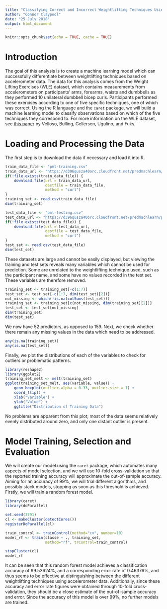 ```yaml
---
title: "Classifying Correct and Incorrect Weightlifting Techniques Using Machine Learning"
author: "Connor Claypool"
date: "25 July 2018"
output: html_document
---
```


```r
knitr::opts_chunk$set(echo = TRUE, cache = TRUE)
```

# Introduction

The goal of this analysis is to create a machine learning model which can successfully differentiate between weightlifting techniques based on accelerometer data. The data for this analysis comes from the Weight Lifting Exercises (WLE) dataset, which contains measurements from accelerometers on participants' arms, forearms, waists and dumbbells as they performed 10 unilateral dumbbell bicep curls. Participants performed these exercises according to one of five specific techniques, one of which was correct. Using the R language and the `caret` package, we will build a machine learning model to classify observations based on which of the five techniques they correspond to. For more information on the WLE dataset, see [this paper](https://web.archive.org/web/20161217164008/http://groupware.les.inf.puc-rio.br:80/work.jsf?p1=11201) by Velloso, Bulling, Gellersen, Ugulino, and Fuks.

# Loading and Processing the Data

The first step is to download the data if necessary and load it into R.

```r
train_data_file <- "pml-training.csv"
train_data_url <- "https://d396qusza40orc.cloudfront.net/predmachlearn/pml-training.csv"
if(!file.exists(train_data_file)) {
    download.file(url = train_data_url,
                  destfile = train_data_file,
                  method = "curl")
}
training_set <- read.csv(train_data_file)
dim(training_set)

test_data_file <- "pml-testing.csv"
test_data_url <- "https://d396qusza40orc.cloudfront.net/predmachlearn/pml-testing.csv"
if(!file.exists(test_data_file)) {
    download.file(url = test_data_url,
                  destfile = test_data_file,
                  method = "curl")
}
test_set <- read.csv(test_data_file)
dim(test_set)
```

These datasets are large and cannot be easily displayed, but viewing the training and test sets reveals many variables which cannot be used for prediction. Some are unrelated to the weightlifting technique used, such as the participant name, and some have no values recorded in the test set. These variables are therefore removed.

```r
training_set <- training_set[-c(1:7)]
test_set <- test_set[-c(1:7, dim(test_set)[2])]
not_missing <- which(!is.na(colSums(test_set)))
training_set <- training_set[c(not_missing, dim(training_set)[2])]
test_set <- test_set[not_missing]
dim(training_set)
dim(test_set)
```

We now have 52 predictors, as opposed to 159. Next, we check whether there remain any missing values in the data which need to be addressed.

```r
any(is.na(training_set))
any(is.na(test_set))
```

Finally, we plot the distributions of each of the variables to check for outliers or problematic patterns.

```r
library(reshape2)
library(ggplot2)
training_set_melt <- melt(training_set)
ggplot(training_set_melt, aes(variable, value)) + 
    geom_boxplot(outlier.alpha = 0.33, outlier.size = 1) + 
    coord_flip() +
    xlab("Variable") +
    ylab("Value") +
    ggtitle("Distribution of Training Data")
```

No problems are apparent from this plot; most of the data seems relatively evenly distributed around zero, and only one distant outlier is present.

# Model Training, Selection and Evaluation
 
We will create our model using the `caret` package, which automates many aspects of model selection, and we will use 10-fold cross-validation so that the reported training accuracy will approximate the out-of-sample accuracy. Aiming for an accuracy of 99%, we will trial different algorithms, and possibly stack models, stopping as soon as this threshold is achieved. Firstly, we will train a random forest model.

```r
library(caret)
library(doParallel)

set.seed(3791)
cl <- makeCluster(detectCores())
registerDoParallel(cl)

train_control <- trainControl(method="cv", number=10)
model_rf <- train(classe ~ ., training_set, 
                  method="rf", trControl=train_control)

stopCluster(cl)
model_rf
```

It can be seen that this random forest model achieves a classification accuracy of 99.53624%, and a corresponding error rate of 0.46376%, and thus seems to be effective at distinguishing between the different weightlifting techniques using accelerometer data. Additionally, since these accuracy and error rate figures were obtained through 10-fold cross-validation, they should be a close estimate of the out-of-sample accuracy and error. Since the accuracy of this model is over 99%, no further models are trained.